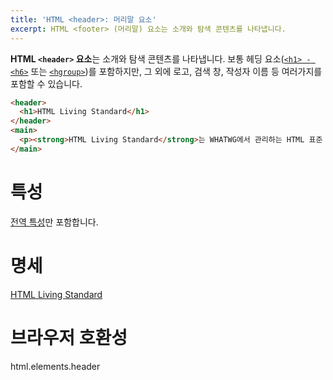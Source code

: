 ```yaml
---
title: 'HTML <header>: 머리말 요소'
excerpt: HTML <footer> (머리말) 요소는 소개와 탐색 콘텐츠를 나타냅니다.
---
```


**HTML `<header>` 요소**는 소개와 탐색 콘텐츠를 나타냅니다. 보통 헤딩 요소([`<h1> - <h6>`](./Heading_Elements) 또는 [`<hgroup>`](./hgroup))를 포함하지만, 그 외에 로고, 검색 창, 작성자 이름 등 여러가지를 포함할 수 있습니다.

<Demo height={120} />

```html name=demo
<header>
  <h1>HTML Living Standard</h1>
</header>
<main>
  <p><strong>HTML Living Standard</strong>는 WHATWG에서 관리하는 HTML 표준 명세입니다.</p>
</main>
```

# 특성

[전역 특성](/docs/Web/HTML/Global_attributes)만 포함합니다.

# 명세

[HTML Living Standard](https://html.spec.whatwg.org/multipage/sections.html#the-header-element)

# 브라우저 호환성

<BrowserCompat>html.elements.header</BrowserCompat>
